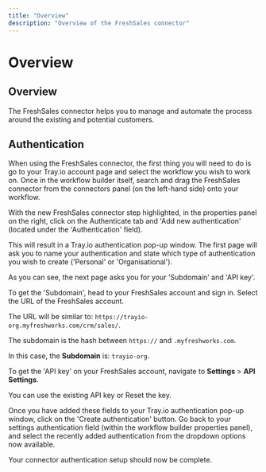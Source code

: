 ```yaml
---
title: "Overview"
description: "Overview of the FreshSales connector"
---
```


# Overview

## Overview

The FreshSales connector helps you to manage and automate the process around the existing and potential customers.

## Authentication

When using the FreshSales connector, the first thing you will need to do is go to your Tray.io account page and select the workflow you wish to work on. Once in the workflow builder itself, search and drag the FreshSales connector from the connectors panel (on the left-hand side) onto your workflow.

With the new FreshSales connector step highlighted, in the properties panel on the right, click on the Authenticate tab and 'Add new authentication' (located under the 'Authentication' field).

This will result in a Tray.io authentication pop-up window. The first page will ask you to name your authentication and state which type of authentication you wish to create ('Personal' or 'Organisational').

As you can see, the next page asks you for your 'Subdomain' and 'API key'.

To get the 'Subdomain', head to your FreshSales account and sign in. Select the URL of the FreshSales account.

The URL will be similar to: `https://trayio-org.myfreshworks.com/crm/sales/`.

The subdomain is the hash between `https://` and `.myfreshworks.com`.

In this case, the **Subdomain** is: `trayio-org`.

To get the 'API key' on your FreshSales account, navigate to **Settings** > **API Settings**.

You can use the existing API key or Reset the key.

Once you have added these fields to your Tray.io authentication pop-up window, click on the 'Create authentication' button. Go back to your settings authentication field (within the workflow builder properties panel), and select the recently added authentication from the dropdown options now available.

Your connector authentication setup should now be complete.
